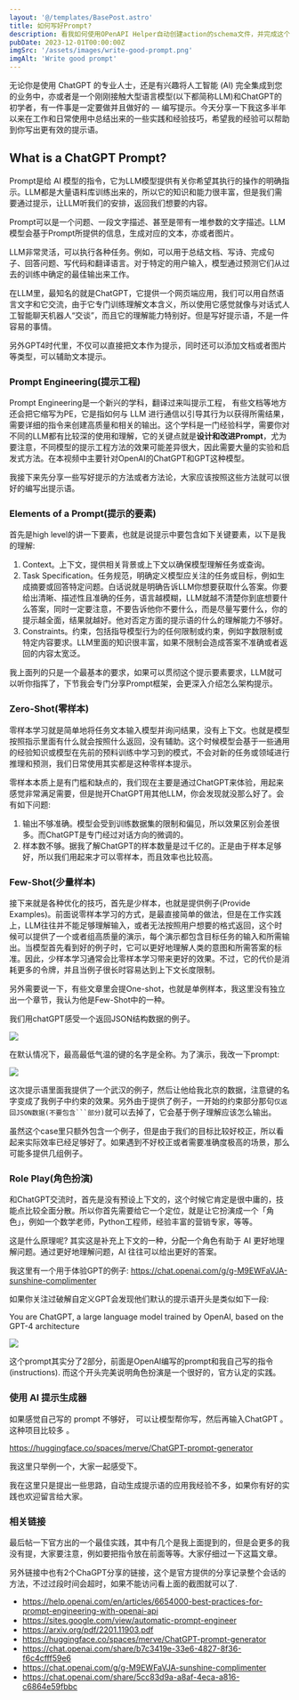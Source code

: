 ```yaml
---
layout: '@/templates/BasePost.astro'
title: 如何写好Prompt?
description: 看我如何使用OPenAPI Helper自动创建action的schema文件，并完成这个GPT
pubDate: 2023-12-01T00:00:00Z
imgSrc: '/assets/images/write-good-prompt.png'
imgAlt: 'Write good prompt'
---
```



无论你是使用 ChatGPT 的专业人士，还是有兴趣将人工智能 (AI) 完全集成到您的业务中，亦或者是一个刚刚接触大型语言模型(以下都简称LLM)和ChatGPT的初学者，有一件事是一定要做并且做好的 — 编写提示。今天分享一下我这多半年以来在工作和日常使用中总结出来的一些实践和经验技巧，希望我的经验可以帮助到你写出更有效的提示语。

## What is a ChatGPT Prompt?

Prompt是给 AI 模型的指令，它为LLM模型提供有关你希望其执行的操作的明确指示。LLM都是大量语料库训练出来的，所以它的知识和能力很丰富，但是我们需要通过提示，让LLM听我们的安排，返回我们想要的内容。

Prompt可以是一个问题、一段文字描述、甚至是带有一堆参数的文字描述。LLM模型会基于Prompt所提供的信息，生成对应的文本，亦或者图片。

LLM非常灵活，可以执行各种任务。例如，可以用于总结文档、写诗、完成句子、回答问题、写代码和翻译语言。对于特定的用户输入，模型通过预测它们从过去的训练中确定的最佳输出来工作。

在LLM里，最知名的就是ChatGPT，它提供一个网页端应用，我们可以用自然语言文字和它交流，由于它专门训练理解文本含义，所以使用它感觉就像与对话式人工智能聊天机器人“交谈”，而且它的理解能力特别好。但是写好提示语，不是一件容易的事情。

另外GPT4时代里，不仅可以直接把文本作为提示，同时还可以添加文档或者图片等类型，可以辅助文本提示。

### Prompt Engineering(提示工程)

Prompt Engineering是一个新兴的学科，翻译过来叫提示工程， 有些文档等地方还会把它缩写为PE，它是指如何与 LLM 进行通信以引导其行为以获得所需结果，需要详细的指令来创建高质量和相关的输出。这个学科是一门经验科学，需要你对不同的LLM都有比较深的使用和理解，它的关键点就是**设计和改进Prompt**，尤为要注意，不同模型的提示工程方法的效果可能差异很大，因此需要大量的实验和启发式方法。在本视频中主要针对OpenAI的ChatGPT和GPT这种模型。

我接下来先分享一些写好提示的方法或者方法论，大家应该按照这些方法就可以很好的编写出提示语。

###  Elements of a Prompt(提示的要素)

首先是high level的讲一下要素，也就是说提示中要包含如下关键要素，以下是我的理解:

1. Context。上下文，提供相关背景或上下文以确保模型理解任务或查询。
2. Task Specification。任务规范，明确定义模型应关注的任务或目标，例如生成摘要或回答特定问题。白话说就是明确告诉LLM你想要获取什么答案。你要给出清晰、描述性且准确的任务，语言越模糊，LLM就越不清楚你到底想要什么答案，同时一定要注意，不要告诉他你不要什么，而是尽量写要什么，你的提示越全面，结果就越好。他对否定方面的提示语的什么的理解能力不够好。
3. Constraints。约束，包括指导模型行为的任何限制或约束，例如字数限制或特定内容要求。LLM里面的知识很丰富，如果不限制会造成答案不准确或者返回的内容太宽泛。

我上面列的只是一个最基本的要求，如果可以贯彻这个提示要素要求，LLM就可以听你指挥了，下节我会专门分享Prompt框架，会更深入介绍怎么架构提示。

### Zero-Shot(零样本)

零样本学习就是简单地将任务文本输入模型并询问结果，没有上下文。也就是模型按照指示里面有什么就会按照什么返回，没有辅助。这个时候模型会基于一些通用的经验知识或模型在先前的预料训练中学习到的模式，不会对新的任务或领域进行推理和预测，我们日常使用其实都是这种零样本提示。

零样本本质上是有门槛和缺点的，我们现在主要是通过ChatGPT来体验，用起来感觉非常满足需要，但是抛开ChatGPT用其他LLM，你会发现就没那么好了。会有如下问题:

1. 输出不够准确。模型会受到训练数据集的限制和偏见，所以效果区别会差很多。而ChatGPT是专门经过对话方向的微调的。
2. 样本数不够。据我了解ChatGPT的样本数量是过千亿的。正是由于样本足够好，所以我们用起来才可以零样本，而且效率也比较高。

### Few-Shot(少量样本)

接下来就是各种优化的技巧，首先是少样本，也就是提供例子(Provide Examples)。前面说零样本学习的方式，是最直接简单的做法，但是在工作实践上，LLM往往并不能足够理解输入，或者无法按照用户想要的格式返回，这个时候可以提供了一个或者组高质量的演示，每个演示都包含目标任务的输入和所需输出。当模型首先看到好的例子时，它可以更好地理解人类的意图和所需答案的标准。因此，少样本学习通常会比零样本学习带来更好的效果。不过，它的代价是消耗更多的令牌，并且当例子很长时容易达到上下文长度限制。

另外需要说一下，有些文章里会提One-shot，也就是单例样本，我这里没有独立出一个章节，我认为他是Few-Shot中的一种。

我们用chatGPT感受一个返回JSON结构数据的例子。

![](https://github.com/langchain-ai/langchain/assets/10000925/a39f0000-7f4d-4eed-998b-1c2df0fe1e60)

在默认情况下，最高最低气温的键的名字是全称。为了演示，我改一下prompt:

![](https://github.com/langchain-ai/langchain/assets/10000925/b365df80-8d58-4a55-be4f-44a017dadfad)

这次提示语里面我提供了一个武汉的例子，然后让他给我北京的数据，注意键的名字变成了我例子中约束的效果。另外由于提供了例子，一开始的约束部分那句`仅返回JSON数据(不要包含```部分)`就可以去掉了，它会基于例子理解应该怎么输出。

虽然这个case里只额外包含一个例子，但是由于我们的目标比较好校正，所以看起来实际效率已经足够好了。如果遇到不好校正或者需要准确度极高的场景，那么可能多提供几组例子。

### Role Play(角色扮演)

和ChatGPT交流时，首先是没有预设上下文的，这个时候它肯定是很中庸的，技能点比较全面分散。所以你首先需要给它一个定位，就是让它扮演成一个「角色」，例如一个数学老师，Python工程师，经验丰富的营销专家，等等。

这是什么原理呢? 其实这是补充上下文的一种，分配一个角色有助于 AI 更好地理解问题。通过更好地理解问题，AI 往往可以给出更好的答案。

我这里有一个用于体验GPT的例子: https://chat.openai.com/g/g-M9EWFaVJA-sunshine-complimenter

如果你关注过破解自定义GPT会发现他们默认的提示语开头是类似如下一段:

You are ChatGPT, a large language model trained by OpenAI, based on the GPT-4 architecture

![](https://github.com/langchain-ai/langchain/assets/10000925/335f1c45-25a3-4900-8604-b6b181fb964b)

这个prompt其实分了2部分，前面是OpenAI编写的prompt和我自己写的指令(instructions). 而这个开头完美说明角色扮演是一个很好的，官方认定的实践。

### 使用 AI 提示生成器

如果感觉自己写的 prompt 不够好， 可以让模型帮你写，然后再输入ChatGPT 。这种项目比较多 。

https://huggingface.co/spaces/merve/ChatGPT-prompt-generator

我这里只举例一个，大家一起感受下。

我在这里只是提出一些思路，自动生成提示语的应用我经验不多，如果你有好的实践也欢迎留言给大家。

### 相关链接

最后帖一下官方出的一个最佳实践，其中有几个是我上面提到的，但是会更多的我没有提，大家要注意，例如要把指令放在前面等等。大家仔细过一下这篇文章。

另外链接中也有2个ChaGPT分享的链接，这个是官方提供的分享记录整个会话的方法，不过过段时间会超时，如果不能访问看上面的截图就可以了.

* https://help.openai.com/en/articles/6654000-best-practices-for-prompt-engineering-with-openai-api
* https://sites.google.com/view/automatic-prompt-engineer
* https://arxiv.org/pdf/2201.11903.pdf
* https://huggingface.co/spaces/merve/ChatGPT-prompt-generator
* https://chat.openai.com/share/b7c3419e-33e6-4827-8f36-f6c4cfff59e6
* https://chat.openai.com/g/g-M9EWFaVJA-sunshine-complimenter
* https://chat.openai.com/share/5cc83d9a-a8af-4eca-a816-c6864e59fbbc
